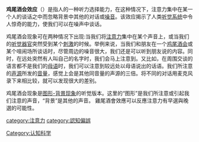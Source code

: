 {{unreferenced|time=2015-06-13T04:10:01+00:00}}
'''鸡尾酒会效应'''（{{lang-en|cocktail party effect}}）是指人的一种听力选择能力，在这种情况下，注意力集中在某一个人的谈话之中而忽略背景中其他的对话或[[噪音|噪音]]。该效应揭示了人类[[听觉系统|听觉系统]]中令人惊奇的能力，使我们可以在噪声中谈话。

鸡尾酒会现象可在两种情况下出现:当我们将[[注意力|注意力]]集中在某个声音上，或当我们的[[听觉|听觉]][[器官|器官]]突然受到某个[[刺激|刺激]]的时候。举例来说，当我们和朋友在一个[[鸡尾酒会|鸡尾酒会]]或某个喧闹场所谈话时，尽管周边的噪音很大，我们还是可以听到朋友说的内容。同时，在远处突然有人叫自己的名字时，我们会马上注意到。又比如，在周围交谈的语言都不是我们的[[母语|母语]]时，我们可以注意到较远处以母语说出的话语。我们所注意的[[声源|声源]]所发的[[音量|音量]]，感觉上会是其他同音量的声源的三倍。将不同的对话用麦克风录下来相比较，就可以发现很大的差别。

鸡尾酒会现象是[[图形-背景现象|图形-背景现象]]的听觉版本。这里的“图形”是我们所注意或引起我们注意的声音，“背景”是其他的声音。
雞尾酒會效應可以反應注意力有早選與晚選的可能性。

{{認知偏誤}}

[[Category:认知科学|Category:认知科学]]
[[category:注意力|category:注意力]]
[[category:認知偏誤|category:認知偏誤]]